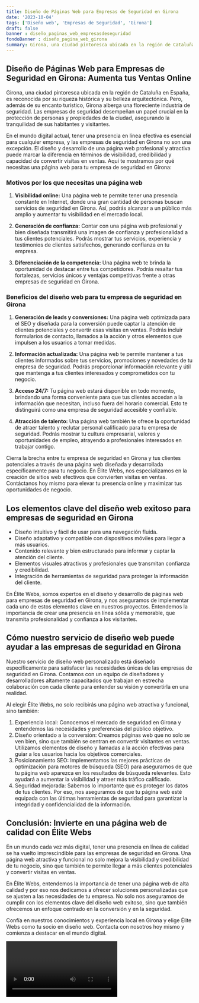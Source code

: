 ```yaml
---
title: Diseño de Páginas Web para Empresas de Seguridad en Girona
date: '2023-10-04'
tags: ['Diseño web', 'Empresas de Seguridad', 'Girona']
draft: false
banner : diseño_paginas_web_empresasdeseguridad
fondoBanner : diseño_pagina_web_girona
summary: Girona, una ciudad pintoresca ubicada en la región de Cataluña en España, es reconocida por su riqueza histórica y su belleza arquitectónica. Pero, además de su encanto turístico, Girona alberga una floreciente industria de seguridad. Las empresas de seguridad desempeñan un papel crucial en la protección de personas y propiedades de la ciudad, asegurando la tranquilidad de sus habitantes y visitantes.
---
```


## Diseño de Páginas Web para Empresas de Seguridad en Girona: Aumenta tus Ventas Online

Girona, una ciudad pintoresca ubicada en la región de Cataluña en España, es reconocida por su riqueza histórica y su belleza arquitectónica. Pero, además de su encanto turístico, Girona alberga una floreciente industria de seguridad. Las empresas de seguridad desempeñan un papel crucial en la protección de personas y propiedades de la ciudad, asegurando la tranquilidad de sus habitantes y visitantes.

En el mundo digital actual, tener una presencia en línea efectiva es esencial para cualquier empresa, y las empresas de seguridad en Girona no son una excepción. El diseño y desarrollo de una página web profesional y atractiva puede marcar la diferencia en términos de visibilidad, credibilidad y capacidad de convertir visitas en ventas. Aquí te mostramos por qué necesitas una página web para tu empresa de seguridad en Girona:

### Motivos por los que necesitas una página web

1. **Visibilidad online:** Una página web te permite tener una presencia constante en Internet, donde una gran cantidad de personas buscan servicios de seguridad en Girona. Así, podrás alcanzar a un público más amplio y aumentar tu visibilidad en el mercado local.

2. **Generación de confianza:** Contar con una página web profesional y bien diseñada transmitirá una imagen de confianza y profesionalidad a tus clientes potenciales. Podrás mostrar tus servicios, experiencia y testimonios de clientes satisfechos, generando confianza en tu empresa.

3. **Diferenciación de la competencia:** Una página web te brinda la oportunidad de destacar entre tus competidores. Podrás resaltar tus fortalezas, servicios únicos y ventajas competitivas frente a otras empresas de seguridad en Girona.

### Beneficios del diseño web para tu empresa de seguridad en Girona

1. **Generación de leads y conversiones:** Una página web optimizada para el SEO y diseñada para la conversión puede captar la atención de clientes potenciales y convertir esas visitas en ventas. Podrás incluir formularios de contacto, llamados a la acción y otros elementos que impulsen a los usuarios a tomar medidas.

2. **Información actualizada:** Una página web te permite mantener a tus clientes informados sobre tus servicios, promociones y novedades de tu empresa de seguridad. Podrás proporcionar información relevante y útil que mantenga a tus clientes interesados y comprometidos con tu negocio.

3. **Acceso 24/7:** Tu página web estará disponible en todo momento, brindando una forma conveniente para que tus clientes accedan a la información que necesitan, incluso fuera del horario comercial. Esto te distinguirá como una empresa de seguridad accesible y confiable.

4. **Atracción de talento:** Una página web también te ofrece la oportunidad de atraer talento y reclutar personal calificado para tu empresa de seguridad. Podrás mostrar tu cultura empresarial, valores y oportunidades de empleo, atrayendo a profesionales interesados en trabajar contigo.

Cierra la brecha entre tu empresa de seguridad en Girona y tus clientes potenciales a través de una página web diseñada y desarrollada específicamente para tu negocio. En Élite Webs, nos especializamos en la creación de sitios web efectivos que convierten visitas en ventas. Contáctanos hoy mismo para elevar tu presencia online y maximizar tus oportunidades de negocio.

<GifSeo />

<Cta />

## Los elementos clave del diseño web exitoso para empresas de seguridad en Girona

- Diseño intuitivo y fácil de usar para una navegación fluida.
- Diseño adaptativo y compatible con dispositivos móviles para llegar a más usuarios.
- Contenido relevante y bien estructurado para informar y captar la atención del cliente.
- Elementos visuales atractivos y profesionales que transmitan confianza y credibilidad.
- Integración de herramientas de seguridad para proteger la información del cliente.

En Élite Webs, somos expertos en el diseño y desarrollo de páginas web para empresas de seguridad en Girona, y nos aseguramos de implementar cada uno de estos elementos clave en nuestros proyectos. Entendemos la importancia de crear una presencia en línea sólida y memorable, que transmita profesionalidad y confianza a los visitantes.

## Cómo nuestro servicio de diseño web puede ayudar a las empresas de seguridad en Girona

Nuestro servicio de diseño web personalizado está diseñado específicamente para satisfacer las necesidades únicas de las empresas de seguridad en Girona. Contamos con un equipo de diseñadores y desarrolladores altamente capacitados que trabajan en estrecha colaboración con cada cliente para entender su visión y convertirla en una realidad.

Al elegir Élite Webs, no solo recibirás una página web atractiva y funcional, sino también:

1. Experiencia local: Conocemos el mercado de seguridad en Girona y entendemos las necesidades y preferencias del público objetivo.
2. Diseño orientado a la conversión: Creamos páginas web que no solo se ven bien, sino que también se centran en convertir visitantes en ventas. Utilizamos elementos de diseño y llamadas a la acción efectivas para guiar a los usuarios hacia los objetivos comerciales.
3. Posicionamiento SEO: Implementamos las mejores prácticas de optimización para motores de búsqueda (SEO) para asegurarnos de que tu página web aparezca en los resultados de búsqueda relevantes. Esto ayudará a aumentar la visibilidad y atraer más tráfico calificado.
4. Seguridad mejorada: Sabemos lo importante que es proteger los datos de tus clientes. Por eso, nos aseguramos de que tu página web esté equipada con las últimas herramientas de seguridad para garantizar la integridad y confidencialidad de la información.

## Conclusión: Invierte en una página web de calidad con Élite Webs

En un mundo cada vez más digital, tener una presencia en línea de calidad se ha vuelto imprescindible para las empresas de seguridad en Girona. Una página web atractiva y funcional no solo mejora la visibilidad y credibilidad de tu negocio, sino que también te permite llegar a más clientes potenciales y convertir visitas en ventas.

En Élite Webs, entendemos la importancia de tener una página web de alta calidad y por eso nos dedicamos a ofrecer soluciones personalizadas que se ajusten a las necesidades de tu empresa. No solo nos aseguramos de cumplir con los elementos clave del diseño web exitoso, sino que también ofrecemos un enfoque centrado en la conversión y en la seguridad.

Confía en nuestros conocimientos y experiencia local en Girona y elige Élite Webs como tu socio en diseño web. Contacta con nosotros hoy mismo y comienza a destacar en el mundo digital.

<Video />

<CtaBot job='Empresas de Seguridad' city='Girona'/>

<Gmaps query='Girona+españa+maps' />